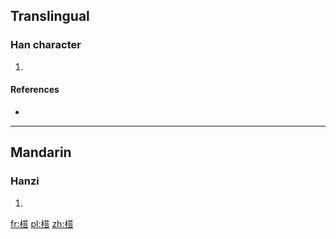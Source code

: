 ==Translingual==

===Han character===
{{Han char|rn=75|rad=木|as=10|sn=14|four=44961|canj=DTOR|ids=⿰木荅}}

# {{defn|Han|sort=木10}}

====References====
* {{Han ref|kx=0543.130|dkj=15235|dj=0931.030|hdz=21261.070|uh=6999|ud=27033|bh=E247|bd=57927}}

----

==Mandarin==

===Hanzi===
{{cmn-hanzi|pin=[[tǎ]] ([[ta3]])|wg=t'a<sup>3</sup>}}

# {{defn|lang=cmn|sort=木10}}

[[fr:榙]]
[[pl:榙]]
[[zh:榙]]